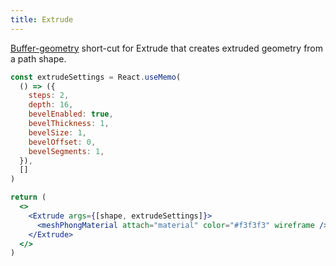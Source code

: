 ```yaml
---
title: Extrude
---
```


[Buffer-geometry](https://threejs.org/docs/index.html#api/en/core/BufferGeometry) short-cut for Extrude that creates extruded geometry from a path shape.

```jsx
const extrudeSettings = React.useMemo(
  () => ({
    steps: 2,
    depth: 16,
    bevelEnabled: true,
    bevelThickness: 1,
    bevelSize: 1,
    bevelOffset: 0,
    bevelSegments: 1,
  }),
  []
)

return (
  <>
    <Extrude args={[shape, extrudeSettings]}>
      <meshPhongMaterial attach="material" color="#f3f3f3" wireframe />
    </Extrude>
  </>
)
```

<StoryBookLink link="shapes-extrude--extrude-st" />

<StoryBookEmbed id="shapes-extrude--extrude-st" />
